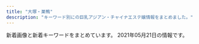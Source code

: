 ```yaml
---
title: "大塚・巣鴨"
description: "キーワード別にの巨乳アジアン・チャイナエステ嬢情報をまとめました。"
---
```


新着画像と新着キーワードをまとめています。
2021年05月21日の情報です。

<DmmAffiliateIns />
<KeywordTable
  shops={
    [
    {
        "keywords": {},
        "img_links": [
            "http://arm-es.com/media/sites/13/elementor/thumbs/1613538765-F562FBE7-D9D5-4A85-97B7-94AF100F9870-p2zdfc5no7l6u0mpugrrh7estz1rfzcbvcszv6b2cg.jpeg",
            "http://arm-es.com/media/sites/13/elementor/thumbs/1612941250-2-p2nc276j0prrwq5q4xxvubba7e0huzxs0rb32mkypk.jpg",
            "http://arm-es.com/media/sites/13/2021/03/1616658266-9AFA83A6-DA81-4A53-8BB7-573D97A63C23.jpeg",
            "http://arm-es.com/media/sites/13/elementor/thumbs/1612941410-5-p2nc6dkpe7hnic39qqy6x9d191f82kitxforuwdz20.jpg",
            "http://arm-es.com/media/sites/13/elementor/thumbs/1612941234-1-p2nc1s53zd76qyrkkrfuqf3wp82mfua2movbe779h4.jpg",
            "http://arm-es.com/media/sites/13/elementor/thumbs/1612941358-6-p2nc50p3itmqqm29o5tlblp2d044yb4sepriwieg1k.jpg",
            "http://arm-es.com/media/sites/13/elementor/thumbs/1615907550-DE5AD401-0C44-4EC3-AB52-CB94A75B4D20-p4b3gedphkahsbf1rk9reb6hl6w950twbseooo34ps.jpeg",
            "http://arm-es.com/media/sites/13/elementor/thumbs/1612941284-4-p2nc3352g60s96v5co6mldhnb4p4bafgpa9apqyco0.jpg",
            "http://arm-es.com/media/sites/13/2021/02/1613544003-c19.jpg",
            "http://arm-es.com/media/sites/13/2021/02/1612779404-flash.jpg",
            "http://arm-es.com/media/sites/13/2021/02/1612776477-top.jpg",
            "http://arm-es.com/media/sites/13/elementor/thumbs/1619432795-1-p6a48o8wfryoxtz2upg7drb5sqdut37uwnb0df4h40.jpg",
            "http://arm-es.com/media/sites/13/2021/02/r1-1.jpg",
            "http://arm-es.com/media/sites/13/elementor/thumbs/1612941234-1-p2nc1s54yg8g4orez3va4pcllv4rmf8vutn0pww1b4.jpg",
            "http://arm-es.com/media/sites/13/elementor/thumbs/1614830040-A4F263E2-84CF-4064-849B-5F1D3A8962B7-p3pdykoker7f35d9jk8yis75bexrtphuaa8gl2e10g.jpeg",
            "http://arm-es.com/media/sites/13/2021/02/1612941410-5.jpg",
            "http://arm-es.com/media/sites/13/2021/04/1620398909-1.jpg",
            "http://arm-es.com/media/sites/13/elementor/thumbs/1612941267-3-p2nc2n5t7zewrticxz9ywzit7kvvofo0z361k1m1ls.jpg",
            "http://arm-es.com/media/sites/13/2021/03/1616658265-717B549D-EE02-4F25-9DF3-43649AB2785F.jpeg",
            "http://arm-es.com/media/sites/13/elementor/thumbs/1620398909-1-p6tkxy0ltzgi90uyzgw6t8z0s28e1bsp25cklhd2g0.jpg",
            "http://arm-es.com/media/sites/13/elementor/thumbs/1612941267-3-p2nc2n5s8wdne3iijmujipa4axtqhup7qyec8bx9rs.jpg",
            "http://arm-es.com/media/sites/13/2021/02/r2-1.jpg",
            "http://arm-es.com/media/sites/13/2021/02/1612779406-flash1.jpg",
            "http://arm-es.com/media/sites/13/elementor/thumbs/1612941250-2-p2nc276jzst1ag5kjadb8ljz412n1kwl8w2sec9qjk.jpg",
            "http://arm-es.com/media/sites/13/elementor/thumbs/1612941284-4-p2nc3351h2zivgvaybr7738yehmz4pgnh5hle19ku0.jpg"
        ],
        "name": "\u30de\u30b7\u30e5\u30de\u30ed",
        "station": "JR\u99d2\u8fbc\u99c5\u6771\u53e3",
        "url": "http://arm-es.com/"
    },
    {
        "keywords": {},
        "url": "http://koukou.ests.co/",
        "station": "JR\u99d2\u8fbc\u99c5\u5317\u53e3",
        "name": "\u3046\u3055\u304e",
        "img_links": []
    },
    {
        "img_links": [],
        "station": "JR\u5927\u585a\u99c5\u5317\u53e3",
        "name": "\u99a8-\u304b\u304a\u308a-",
        "keywords": {},
        "url": "http://rinpa-awa.info/"
    },
    {
        "name": "\u7652\u3057\u306e\u68ee",
        "keywords": {},
        "img_links": [],
        "station": "JR\u99d2\u8fbc\u99c5\u5357\u53e3",
        "url": "http://iyashinomori.oks.bz/"
    },
    {
        "station": "JR\u5927\u585a\u99c5\u5357\u53e3",
        "name": "\u304a\u304b\u3048\u308a",
        "url": "http://alinse.xyz/",
        "keywords": {
            "C": 10,
            "D": 9
        },
        "img_links": [
            "http://alinse.xyz/picture/4.jpg",
            "http://alinse.xyz/picture/call.png",
            "http://alinse.xyz/uploads/210519/1-21051Z954121X.jpg",
            "http://alinse.xyz/uploads/210519/1-21051Z9520c53.jpg",
            "http://alinse.xyz/picture/top-img01.png",
            "http://alinse.xyz/picture/top-img10.jpg",
            "http://alinse.xyz/uploads/210519/1-21051Z95402Q6.jpg",
            "http://alinse.xyz/uploads/210507/1-21050F93430460.jpg",
            "http://alinse.xyz/uploads/210507/1-21050F9341W95.jpg",
            "http://alinse.xyz/uploads/210429/1-21042913342U49.jpg",
            "http://alinse.xyz/picture/tel.png",
            "http://alinse.xyz/picture/1.jpg",
            "http://alinse.xyz/uploads/210429/1-210429133024236.jpg",
            "http://alinse.xyz/uploads/210429/1-21042913354GB.jpg",
            "http://alinse.xyz/uploads/210519/1-21051Z95522101.jpg",
            "http://alinse.xyz/picture/2.jpg",
            "http://alinse.xyz/picture/3.jpg",
            "http://alinse.xyz/uploads/210429/1-210429133604H5.jpg",
            "http://alinse.xyz/uploads/210429/1-210429133216458.jpg",
            "http://alinse.xyz/uploads/210429/1-210429133414623.jpg",
            "http://alinse.xyz/uploads/210519/1-21051Z95534935.jpg",
            "http://alinse.xyz/uploads/210429/1-210429133010c7.jpg",
            "http://alinse.xyz/uploads/210429/1-2104291331509C.jpg",
            "http://alinse.xyz/uploads/210519/1-21051Z95156419.jpg"
        ]
    },
    {
        "img_links": [
            "http://rin-este.info/wp-content/themes/este/img/tel_footer.png",
            "https://rin-este.info/wp-content/themes/este/img/top-img02.png",
            "https://rin-este.info/wp-content/themes/este/img/top-img05.png",
            "https://rin-este.info/wp-content/uploads/2021/02/3sjaioaoisaas.jpg",
            "https://rin-este.info/wp-content/uploads/2021/02/00002101021.jpg",
            "https://rin-este.info/wp-content/themes/este/img/tel_footer.png",
            "http://rin-este.info/wp-content/themes/este/img/top-img02.png",
            "http://rin-este.info/wp-content/themes/este/img/4.jpg",
            "https://rin-este.info/wp-content/themes/este/img/top-img04.png",
            "https://rin-este.info/wp-content/themes/este/img/4.jpg",
            "https://rin-este.info/wp-content/uploads/2021/02/jsioaioasoai.jpg",
            "https://rin-este.info/wp-content/uploads/2021/02/sajioaioaa1.jpg",
            "https://rin-este.info/wp-content/themes/este/img/3.jpg",
            "http://rin-este.info/wp-content/themes/este/img/3.jpg",
            "https://rin-este.info/wp-content/themes/este/img/top-img01.png",
            "http://rin-este.info/wp-content/themes/este/img/top-img01.png",
            "https://rin-este.info/wp-content/uploads/2021/02/0006.jpg",
            "https://rin-este.info/wp-content/themes/este/img/call.png",
            "https://rin-este.info/wp-content/uploads/2021/02/1saijojsaiosa.jpg",
            "http://rin-este.info/wp-content/themes/este/img/top-img05.png",
            "https://rin-este.info/wp-content/themes/este/img/1.jpg",
            "http://rin-este.info/wp-content/themes/este/img/2.jpg",
            "http://rin-este.info/wp-content/themes/este/img/top-img04.png",
            "https://rin-este.info/wp-content/uploads/2021/02/shaujsialskas.jpg",
            "https://rin-este.info/wp-content/themes/este/img/tel_header.png",
            "https://rin-este.info/wp-content/themes/este/img/2.jpg",
            "https://rin-este.info/wp-content/themes/este/img/top-img03.png",
            "https://rin-este.info/wp-content/uploads/2021/02/0000000000.jpg",
            "http://rin-este.info/wp-content/themes/este/img/call.png",
            "http://rin-este.info/wp-content/themes/este/img/1.jpg",
            "http://rin-este.info/wp-content/themes/este/img/tel_header.png"
        ],
        "url": "http://rin-este.info/",
        "name": "\u51db\u82b1 \u308a\u3093\u304b",
        "station": "JR\u5927\u585a\u99c5\u5357\u53e3",
        "keywords": {
            "D": 20,
            "F": 4,
            "\u30bb\u30af\u30b7\u30fc": 2,
            "E": 14
        }
    },
    {
        "url": "https://townnet.ne.jp/myondon/",
        "keywords": {},
        "img_links": [
            "https://townnet.ne.jp/myondon/top/view/img/v_02.jpg",
            "https://townnet.ne.jp/myondon/top/view/img/s_12.jpg",
            "https://townnet.ne.jp/myondon/top/view/img/v_05.jpg",
            "https://townnet.ne.jp/myondon/top/view/img/v_08.jpg",
            "https://townnet.ne.jp/myondon/top/view/img/s_03.jpg",
            "https://townnet.ne.jp/myondon/top/view/img/s_04.jpg",
            "https://townnet.ne.jp/myondon/top/staff/img/mari.jpg",
            "https://townnet.ne.jp/myondon/top/staff/img/kaori_1.jpg",
            "https://townnet.ne.jp/myondon/top/system/img/net.jpg",
            "https://townnet.ne.jp/myondon/top/staff/img/hal.jpg",
            "https://townnet.ne.jp/myondon/top/staff/img/bb.jpg",
            "https://townnet.ne.jp/myondon/top/view/img/v_06.jpg",
            "https://townnet.ne.jp/myondon/top/view/img/s_10.jpg",
            "https://townnet.ne.jp/myondon/top/view/img/v_03.jpg",
            "https://townnet.ne.jp/myondon/top/view/img/s_05.jpg",
            "https://townnet.ne.jp/myondon/top/staff/img/g_4681.jpg",
            "https://townnet.ne.jp/myondon/top/staff/img/g_6576.jpg",
            "https://townnet.ne.jp/myondon/top/access/img/kanban.jpg",
            "https://townnet.ne.jp/myondon/top/view/img/s_01.jpg",
            "https://townnet.ne.jp/myondon/top/view/img/s_07.jpg",
            "https://townnet.ne.jp/myondon/top/view/img/s_08.jpg",
            "https://townnet.ne.jp/myondon/top/view/img/s_06.jpg",
            "https://townnet.ne.jp/myondon/top/img/net1.jpg",
            "https://townnet.ne.jp/myondon/top/system/img/price.jpg",
            "https://townnet.ne.jp/myondon/img/img_02.jpg",
            "https://townnet.ne.jp/myondon/top/staff/img/aya.jpg",
            "https://townnet.ne.jp/myondon/top/view/img/s_11.jpg",
            "https://townnet.ne.jp/myondon/top/view/img/v_07.jpg",
            "https://townnet.ne.jp/myondon/top/view/img/v_04.jpg",
            "https://townnet.ne.jp/myondon/top/staff/img/kaori.jpg",
            "https://townnet.ne.jp/myondon/top/view/img/s_09.jpg",
            "https://townnet.ne.jp/myondon/top/view/img/v_01.jpg",
            "https://townnet.ne.jp/myondon/top/view/img/s_02.jpg",
            "https://townnet.ne.jp/myondon/top/img/information.jpg"
        ],
        "name": "\u660e\u6d1e",
        "station": "JR\u5927\u585a\u99c5\u5317\u53e3"
    },
    {
        "keywords": {
            "88": 6,
            "D": 8,
            "89": 2
        },
        "name": "\u30b9\u30c8\u30fc\u30ea\u30fc",
        "img_links": [
            "http://www.ko-story.com/css/main-staff03.jpg",
            "http://www.ko-story.com/css/osusume-013.jpg",
            "http://www.ko-story.com/css/nav/nav-004.jpg",
            "http://www.ko-story.com/css/nav/nav-003.jpg",
            "http://www.ko-story.com/css/nav/nav-007.jpg",
            "http://www.ko-story.com/css/osusume-00014a.jpg",
            "http://www.ko-story.com/css/staff/staff-010-a.jpg",
            "http://www.ko-story.com/css/top01-left01.png",
            "http://www.ko-story.com/css/tel01.png",
            "http://www.ko-story.com/css/nav/nav-002.jpg",
            "http://www.ko-story.com/css/main-staff01.jpg",
            "http://www.ko-story.com/css/nav/nav-005.jpg",
            "http://www.ko-story.com/css/staff/staff-0014-b.jpg",
            "http://www.ko-story.com/css/top01-left03.jpg",
            "http://www.ko-story.com/css/osusume-011.jpg",
            "http://www.ko-story.com/css/nav/nav-006.jpg",
            "http://www.ko-story.com/css/staff/staff-012-a.jpg",
            "http://www.ko-story.com/css/staff/staff-0014-a.jpg",
            "http://www.ko-story.com/css/main-girl02.png",
            "http://www.ko-story.com/css/staff/staff-0013-a.jpg",
            "http://www.ko-story.com/css/staff/staff-012-b.jpg",
            "http://www.ko-story.com/css/staff/staff-010-b.jpg",
            "http://www.ko-story.com/css/nav/nav-001.jpg",
            "http://www.ko-story.com/css/staff/staff-0013-b.jpg",
            "http://www.ko-story.com/css/head-change.jpg",
            "http://www.ko-story.com/css/top01-left02.jpg"
        ],
        "url": "http://www.ko-story.com/",
        "station": "JR\u99d2\u8fbc\u99c5\u5357\u53e3"
    },
    {
        "url": "http://ko-relax.info/",
        "station": "JR\u99d2\u8fbc\u99c5\u6771\u53e3",
        "img_links": [],
        "name": "\u3066\u3082\u307f\u3084",
        "keywords": {}
    },
    {
        "keywords": {},
        "url": "http://mermaid.tyo.ac/",
        "station": "\u897f\u5de3\u9d28\u99c5A3\u53e3",
        "name": "RelaCute no.1\u30fb\u30ea\u30e9\u30ad\u30e5\u30fc\u30c8 no.1",
        "img_links": []
    },
    {
        "url": "http://relax-orange.work/",
        "name": "\u30aa\u30ec\u30f3\u30b8",
        "keywords": {
            "86": 4,
            "88": 3,
            "85": 3,
            "E": 3,
            "C": 14,
            "D": 4,
            "87": 3
        },
        "img_links": [
            "http://relax-orange.work/img/s1.jpg",
            "http://relax-orange.work/i/img/s2.jpg",
            "http://relax-orange.work/img/s2.jpg",
            "http://relax-orange.work/img/st3.jpg",
            "http://relax-orange.work/i/img/sta5.jpg",
            "http://relax-orange.work/i/img/kanban.jpg",
            "http://relax-orange.work/img/m2.png",
            "http://relax-orange.work/img/m4.png",
            "http://relax-orange.work/img/st2.jpg",
            "http://relax-orange.work/img/m50.png",
            "http://relax-orange.work/img/m40.png",
            "http://relax-orange.work/i/img/r4.jpg",
            "http://relax-orange.work/img/s3.jpg",
            "http://relax-orange.work/img/st5.jpg",
            "http://relax-orange.work/img/mobile-botton-0.png",
            "http://relax-orange.work/i/img/r3.jpg",
            "http://relax-orange.work/img/m20.png",
            "http://relax-orange.work/i/img/acc.jpg",
            "http://relax-orange.work/img/m3.png",
            "http://relax-orange.work/img/m6.png",
            "http://relax-orange.work/i/img/s5.jpg",
            "http://relax-orange.work/i/img/r1.jpg",
            "http://relax-orange.work/img/m30.png",
            "http://relax-orange.work/img/m60.png",
            "http://relax-orange.work/i/img/s3.jpg",
            "http://relax-orange.work/img/s5.jpg",
            "http://relax-orange.work/img/m1.png",
            "http://relax-orange.work/img/sta5.jpg",
            "http://relax-orange.work/i/img/s1.jpg",
            "http://relax-orange.work/img/sta2.jpg",
            "http://relax-orange.work/img/sta3.jpg",
            "http://relax-orange.work/img/st1.jpg",
            "http://relax-orange.work/img/nos.jpg",
            "http://relax-orange.work/img/kanban.jpg",
            "http://relax-orange.work/i/img/r2.jpg",
            "http://relax-orange.work/img/sta1.jpg",
            "http://relax-orange.work/img/m5.png"
        ],
        "station": "JR\u5de3\u9d28\u99c5\u5317\u53e3"
    },
    {
        "station": "JR\u5927\u585a\u99c5\u5317\u53e3",
        "img_links": [],
        "keywords": {},
        "url": "https://sakura.aoaoeo.com/",
        "name": "SAKURA \u30ea\u30e9\u30af\u30bc\u30fc\u30b7\u30e7\u30f3"
    },
    {
        "keywords": {},
        "station": "JR\u5de3\u9d28\u99c5\u6b63\u9762\u53e3",
        "img_links": [
            "http://www.relax-luck.work/images/rec1.jpg",
            "http://www.relax-luck.work/images/sys.png",
            "http://www.relax-luck.work/sp/images/footer.jpg",
            "http://www.relax-luck.work/images/head.jpg",
            "http://www.relax-luck.work/images/rec2.jpg",
            "http://www.relax-luck.work/img/erika1.jpg",
            "http://www.relax-luck.work/images/ta.jpg",
            "http://www.relax-luck.work/sp/img/sizuka2.jpg",
            "http://www.relax-luck.work/sp/images/rec1.jpg",
            "http://www.relax-luck.work/images/int1.png",
            "http://www.relax-luck.work/images/news_t.jpg",
            "http://www.relax-luck.work/images/int2.png",
            "http://www.relax-luck.work/sp/staff/sizuka.jpg",
            "http://www.relax-luck.work/sp/img/sizuka1.jpg",
            "http://www.relax-luck.work/sp/img/erika1.jpg",
            "http://www.relax-luck.work/sp/img/miho1.jpg",
            "http://www.relax-luck.work/sp/images/ac1.jpg",
            "http://www.relax-luck.work/images/1.jpg",
            "http://www.relax-luck.work/sp/staff/erika.jpg",
            "http://www.relax-luck.work/sp/img/siori2.jpg",
            "http://www.relax-luck.work/sp/images/rec2.jpg",
            "http://www.relax-luck.work/sp/menu/staff.jpg",
            "http://www.relax-luck.work/sp/images/ta.png",
            "http://www.relax-luck.work/img/miho1.jpg",
            "http://www.relax-luck.work/sp/images/interior_t.jpg",
            "http://www.relax-luck.work/images/2.jpg",
            "http://www.relax-luck.work/images/ac1.jpg",
            "http://www.relax-luck.work/images/3.jpg",
            "http://www.relax-luck.work/sp/images/staff_t.jpg",
            "http://www.relax-luck.work/sp/images/head.jpg",
            "http://www.relax-luck.work/sp/images/int2.png",
            "http://www.relax-luck.work/sp/staff/siori.jpg",
            "http://www.relax-luck.work/sp/img/erika2.jpg",
            "http://www.relax-luck.work/img/siori1.jpg",
            "http://www.relax-luck.work/sp/images/tel.png",
            "http://www.relax-luck.work/sp/images/news.jpg",
            "http://www.relax-luck.work/sp/images/sys.png",
            "http://www.relax-luck.work/images/4.jpg",
            "http://www.relax-luck.work/sp/img/siori1.jpg",
            "http://www.relax-luck.work/images/staff_t.jpg",
            "http://www.relax-luck.work/images/sm.jpg",
            "http://www.relax-luck.work/sp/menu/top.jpg",
            "http://www.relax-luck.work/sp/images/int1.png",
            "http://www.relax-luck.work/img/sizuka1.jpg",
            "http://www.relax-luck.work/sp/staff/miho.jpg",
            "http://www.relax-luck.work/img/sizuka2.jpg",
            "http://www.relax-luck.work/sp/images/ac1.png",
            "http://www.relax-luck.work/images/interior_t.jpg",
            "http://www.relax-luck.work/images/tr.jpg",
            "http://www.relax-luck.work/img/erika2.jpg",
            "http://www.relax-luck.work/img/siori2.jpg",
            "http://www.relax-luck.work/img/miho2.jpg",
            "http://www.relax-luck.work/sp/img/miho2.jpg"
        ],
        "name": "Relax Luck",
        "url": "http://www.relax-luck.work/"
    },
    {
        "url": "https://koi-relax.tokyo/",
        "img_links": [
            "https://koi-relax.tokyo/wp-content/themes/este/img/3.jpg",
            "https://koi-relax.tokyo/wp-content/uploads/2021/03/987syatdf.jpg",
            "https://koi-relax.tokyo/wp-content/themes/este/img/2.jpg",
            "https://koi-relax.tokyo/wp-content/themes/este/img/top-img01a.png",
            "https://koi-relax.tokyo/wp-content/uploads/2021/05/98726151.jpg",
            "https://koi-relax.tokyo/wp-content/themes/este/img/top-img02b.png",
            "https://koi-relax.tokyo/wp-content/uploads/2021/03/iuygfas.jpg",
            "https://koi-relax.tokyo/wp-content/themes/este/img/tel_footer.png",
            "https://koi-relax.tokyo/wp-content/themes/este/img/call.png",
            "https://koi-relax.tokyo/wp-content/uploads/2021/05/2187ty.jpg",
            "https://koi-relax.tokyo/wp-content/themes/este/img/top-img01b.png",
            "https://koi-relax.tokyo/wp-content/uploads/2021/05/90829716ty.jpg",
            "https://koi-relax.tokyo/wp-content/themes/este/img/1.jpg",
            "https://koi-relax.tokyo/wp-content/themes/este/img/tel_header.png",
            "https://koi-relax.tokyo/wp-content/themes/este/img/4.jpg",
            "https://koi-relax.tokyo/wp-content/themes/este/img/top-img03.png",
            "https://koi-relax.tokyo/wp-content/uploads/2021/03/ui2yt1fg.jpg"
        ],
        "keywords": {
            "F": 4,
            "D": 11,
            "\u30c0\u30a4\u30ca\u30de\u30a4\u30c8": 3,
            "\u30bb\u30af\u30b7\u30fc": 3
        },
        "station": "JR\u5de3\u9d28\u99c5",
        "name": "\u604b"
    },
    {
        "name": "COCOSHIA",
        "img_links": [
            "http://hi-msg.com/cocoshia/images/r1.jpg",
            "http://hi-msg.com/cocoshia/images/an_4_01.jpg",
            "http://hi-msg.com/cocoshia/images/index_01.jpg",
            "http://hi-msg.com/cocoshia/images/staff_images/st2.jpg",
            "http://hi-msg.com/cocoshia/images/an_3_02.jpg",
            "http://hi-msg.com/cocoshia/images/an_2_01.jpg",
            "http://hi-msg.com/cocoshia/images/an_1_02.jpg",
            "http://hi-msg.com/cocoshia/images/slider/slide1s.png",
            "http://hi-msg.com/cocoshia/images/r2.jpg",
            "http://hi-msg.com/cocoshia/images/sys1.jpg",
            "http://hi-msg.com/cocoshia/images/slider/slide3.png",
            "http://hi-msg.com/cocoshia/images/staff_images/st3.jpg",
            "http://hi-msg.com/cocoshia/images/an_3_01.jpg",
            "http://hi-msg.com/cocoshia/images/an_5_01.jpg",
            "http://hi-msg.com/cocoshia/images/an_4_02.jpg",
            "http://hi-msg.com/cocoshia/images/slider/slide2s.png",
            "http://hi-msg.com/cocoshia/images/an_1_01.jpg",
            "http://hi-msg.com/cocoshia/images/an_5_02.jpg",
            "http://hi-msg.com/cocoshia/images/an_6_01.jpg",
            "http://hi-msg.com/cocoshia/images/r4.jpg",
            "http://hi-msg.com/cocoshia/images/index-1.jpg",
            "http://hi-msg.com/cocoshia/images/slider/slide2.png",
            "http://hi-msg.com/cocoshia/images/staff_images/st1.jpg",
            "http://hi-msg.com/cocoshia/images/an_2_02.jpg",
            "http://hi-msg.com/cocoshia/images/staff_images/sl.png",
            "http://hi-msg.com/cocoshia/images/qr.jpg",
            "http://hi-msg.com/cocoshia/images/slider/slide1.png",
            "http://hi-msg.com/cocoshia/images/staff_images/st4.jpg",
            "http://hi-msg.com/cocoshia/images/r3.jpg",
            "http://hi-msg.com/cocoshia/images/eve.png",
            "http://hi-msg.com/cocoshia/images/an_6_02.jpg",
            "http://hi-msg.com/cocoshia/images/index-2.jpg",
            "http://hi-msg.com/cocoshia/images/fbb.jpg",
            "http://hi-msg.com/cocoshia/images/slider/slide3s.png"
        ],
        "keywords": {
            "86": 14,
            "87": 7,
            "E": 7
        },
        "station": "JR\u5927\u585a\u99c5\u5317\u53e3",
        "url": "http://hi-msg.com/cocoshia/"
    },
    {
        "url": "http://relaxation.ebb.jp/",
        "keywords": {
            "87": 12,
            "86": 36,
            "83": 12,
            "D": 48,
            "C": 12
        },
        "station": "JR\u99d2\u8fbc\u99c5\u5317\u53e3",
        "img_links": [
            "http://relaxation.ebb.jp/2/uploadimg/1614080587.jpg",
            "http://relaxation.ebb.jp/2/uploadimg/1615986161.jpg",
            "http://relaxation.ebb.jp/2/uploadimg/1614080297.jpg",
            "http://relaxation.ebb.jp/2/uploadimg/1614080688.jpg",
            "http://relaxation.ebb.jp/int1.jpg",
            "http://relaxation.ebb.jp/int2.jpg",
            "http://relaxation.ebb.jp/2/uploadimg/1614080543.jpg",
            "http://relaxation.ebb.jp/dozdLZQPkhPUwC2.png",
            "http://relaxation.ebb.jp/2/uploadimg/1614080305.jpg",
            "http://relaxation.ebb.jp/2/uploadimg/1614080603.jpg",
            "http://relaxation.ebb.jp/2/uploadimg/1614080675.jpg",
            "http://relaxation.ebb.jp/int3.jpg",
            "http://relaxation.ebb.jp/2/uploadimg/1614080597.jpg",
            "http://relaxation.ebb.jp/2/uploadimg/1614949857.jpg",
            "http://relaxation.ebb.jp/2/uploadimg/1614080268.jpg",
            "http://relaxation.ebb.jp/vis_theptframe.png",
            "http://relaxation.ebb.jp/2/uploadimg/1614080617.jpg"
        ],
        "name": "\u7652\u51e6\uff5e\u30e6\u30c9\u30b3\u30ed\uff5e"
    }
]
}
/>
<DmmAffiliateScript />
